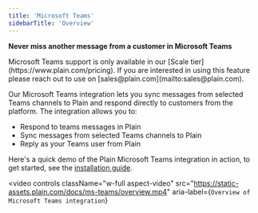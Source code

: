 ```yaml
---
title: 'Microsoft Teams'
sidebarTitle: 'Overview'
---
```


**Never miss another message from a customer in Microsoft Teams**

<Warning>
    Microsoft Teams support is only available in our [Scale tier](https://www.plain.com/pricing). If you are interested in using this feature please reach out to use on [sales@plain.com](mailto:sales@plain.com).
</Warning>

Our Microsoft Teams integration lets you sync messages from selected Teams channels to Plain and respond directly to customers from the platform. The integration allows you to:
- Respond to teams messages in Plain
- Sync messages from selected Teams channels to Plain
- Reply as your Teams user from Plain

Here's a quick demo of the Plain Microsoft Teams integration in action, to get started, see the [installation guide](./microsoft-teams/installation).

<video
    controls
    className="w-full aspect-video"
    src="https://static-assets.plain.com/docs/ms-teams/overview.mp4"
    aria-label={`Overview of Microsoft Teams integration`}
></video>
